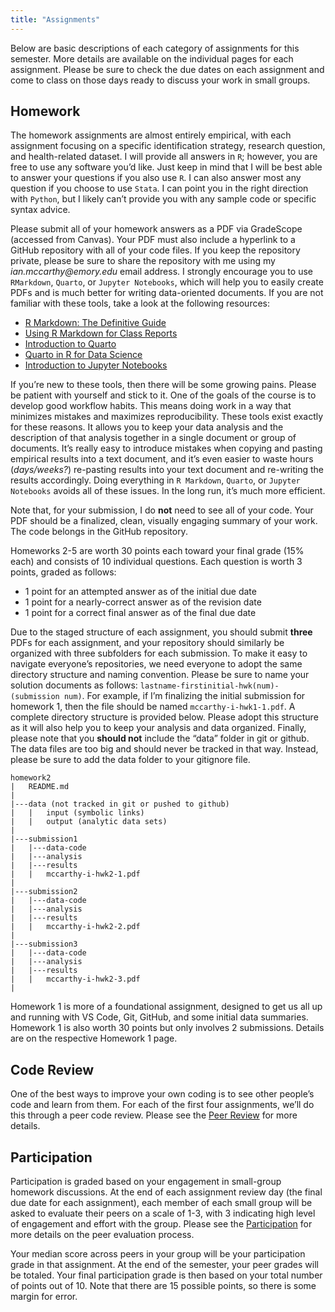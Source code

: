 ```yaml
---
title: "Assignments"
---
```


Below are basic descriptions of each category of assignments for this semester. More details are available on the individual pages for each assignment. Please be sure to check the due dates on each assignment and come to class on those days ready to discuss your work in small groups.

## Homework
The homework assignments are almost entirely empirical, with each assignment focusing on a specific identification strategy, research question, and health-related dataset. I will provide all answers in `R`; however, you are free to use any software you'd like. Just keep in mind that I will be best able to answer your questions if you also use `R`. I can also answer most any question if you choose to use `Stata`. I can point you in the right direction with `Python`, but I likely can't provide you with any sample code or specific syntax advice.

Please submit all of your homework answers as a PDF via GradeScope (accessed from Canvas). Your PDF must also include a hyperlink to a GitHub repository with all of your code files. If you keep the repository private, please be sure to share the repository with me using my *ian.mccarthy@emory.edu* email address. I strongly encourage you to use `RMarkdown`, `Quarto`, or `Jupyter Notebooks`, which will help you to easily create PDFs and is much better for writing data-oriented documents.  If you are not familiar with these tools, take a look at the following resources:

- [R Markdown: The Definitive Guide](https://bookdown.org/yihui/rmarkdown/)
- [Using R Markdown for Class Reports](https://www.stat.cmu.edu/~cshalizi/rmarkdown/)
- [Introduction to Quarto](https://quarto.org/docs/get-started/hello/rstudio.html)
- [Quarto in R for Data Science](https://r4ds.hadley.nz/quarto.html)
- [Introduction to Jupyter Notebooks](https://www.codecademy.com/article/introducing-jupyter-notebook)

If you're new to these tools, then there will be some growing pains. Please be patient with yourself and stick to it. One of the goals of the course is to develop good workflow habits. This means doing work in a way that minimizes mistakes and maximizes reproducibility. These tools exist exactly for these reasons. It allows you to keep your data analysis and the description of that analysis together in a single document or group of documents. It's really easy to introduce mistakes when copying and pasting empirical results into a text document, and it's even easier to waste hours (*days/weeks?*) re-pasting results into your text document and re-writing the results accordingly. Doing everything in `R Markdown`, `Quarto`, or `Jupyter Notebooks` avoids all of these issues. In the long run, it's much more efficient.

Note that, for your submission, I do **not** need to see all of your code. Your PDF should be a finalized, clean, visually engaging summary of your work. The code belongs in the GitHub repository.

Homeworks 2-5 are worth 30 points each toward your final grade (15% each) and consists of 10 individual questions. Each question is worth 3 points, graded as follows:

- 1 point for an attempted answer as of the initial due date
- 1 point for a nearly-correct answer as of the revision date
- 1 point for a correct final answer as of the final due date 

Due to the staged structure of each assignment, you should submit **three** PDFs for each assignment, and your repository should similarly be organized with three subfolders for each submission. To make it easy to navigate everyone's repositories, we need everyone to adopt the same directory structure and naming convention. Please be sure to name your solution documents as follows: `lastname-firstinitial-hwk(num)-(submission num)`. For example, if I'm finalizing the initial submission for homework 1, then the file should be named `mccarthy-i-hwk1-1.pdf`. A complete directory structure is provided below. Please adopt this structure as it will also help you to keep your analysis and data organized. Finally, please note that you **should not** include the "data" folder in git or github. The data files are too big and should never be tracked in that way. Instead, please be sure to add the data folder to your gitignore file.

```
homework2
|   README.md
|
|---data (not tracked in git or pushed to github)
|   |   input (symbolic links)
|   |   output (analytic data sets)
|
|---submission1
|   |---data-code
|   |---analysis
|   |---results
|   |   mccarthy-i-hwk2-1.pdf
|
|---submission2
|   |---data-code
|   |---analysis
|   |---results
|   |   mccarthy-i-hwk2-2.pdf
|
|---submission3
|   |---data-code
|   |---analysis
|   |---results
|   |   mccarthy-i-hwk2-3.pdf
|
```

Homework 1 is more of a foundational assignment, designed to get us all up and running with VS Code, Git, GitHub, and some initial data summaries. Homework 1 is also worth 30 points but only involves 2 submissions. Details are on the respective Homework 1 page.

## Code Review
One of the best ways to improve your own coding is to see other people's code and learn from them. For each of the first four assignments, we'll do this through a peer code review. Please see the [Peer Review](/assignments/code-review) for more details.

## Participation
Participation is graded based on your engagement in small-group homework discussions. At the end of each assignment review day (the final due date for each assignment), each member of each small group will be asked to evaluate their peers on a scale of 1-3, with 3 indicating high level of engagement and effort with the group. Please see the [Participation](/assignments/participation) for more details on the peer evaluation process.

Your median score across peers in your group will be your participation grade in that assignment. At the end of the semester, your peer grades will be totaled. Your final participation grade is then based on your total number of points out of 10. Note that there are 15 possible points, so there is some margin for error.